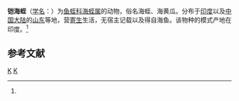 {{Speciesbox
| taxon = Pontobdella loricata
| binomial_authority = (Harding, 1924)<ref name='id10285'>{{cite web| url =http://www.bioinfo.cn/db05/BjdwSpecies.php?action=view&id=10285| title =铠海蛭| work =《中国动物物种编目数据库》| publisher =中国科学院微生物研究所| author =中国科学院动物研究所| accessdate =2009-04-16| deadurl =yes| archiveurl =https://web.archive.org/web/20160305004415/http://www.bioinfo.cn/db05/BjdwSpecies.php?action=view&id=10285| archivedate =2016-03-05}}</ref>
}}

'''铠海蛭'''（[[学名|学名]]：{{lang|la|''Pontobdella loricata''}}）为[[鱼蛭科|鱼蛭科]][[海蛭属|海蛭属]]的动物，俗名海蛭、海黄瓜。分布于[[印度|印度]]以及[[中国大陆|中国大陆]]的[[山东|山东]]等地，营[[寄生|寄生]]生活，无宿主记载以及得自海鱼。该物种的模式产地在印度。<ref name='id10285'/>

== 参考文献 ==
{{reflist}}

{{环节动物小作品}}

{{Taxonbar}}
[[Category:1924年描述的动物|K]]
[[Category:海蛭属|K]]